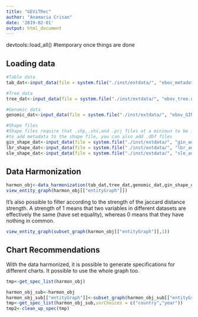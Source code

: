 ```yaml
---
title: "GEViTRec"
author: "Anamaria Crisan"
date: '2019-02-01'
output: html_document
---
```


devtools::load_all() #temporary once things are done

## Loading data
```r
#Table data
tab_dat<-input_data(file = system.file("./inst/extdata/", "ebov_metadata.csv", package = "epivis"),dataType = "table")

#Tree data
tree_dat<-input_data(file = system.file("./inst/extdata/", "ebov_tree.nwk", package = "epivis"),dataType = "tree")

#Genomic data
genomic_dat<-input_data(file = system.file("./inst/extdata/", "ebov_GIN_genomic.fasta", package = "epivis"),dataType = "dna")

#Shape files
#Shape files require that .shp,.shx,and .prj files at a minimun to be in the same directory
#to add metadata to the shape file, you can also add .dbf files
gin_shape_dat<-input_data(file = system.file("./inst/extdata/", "gin_admbnda_adm1_ocha_itos.shp", package = "epivis"),dataType = "spatial")
lbr_shape_dat<-input_data(file = system.file("./inst/extdata/", "lbr_admbnda_adm1_ocha.shp", package = "epivis"),dataType = "spatial")
sle_shape_dat<-input_data(file = system.file("./inst/extdata/", "sle_admbnda_adm1_1m_gov_ocha_20161017.shp",package = "epivis"),dataType = "spatial")
```

## Data Harmonization
```r
harmon_obj<-data_harmonization(tab_dat,tree_dat,genomic_dat,gin_shape_dat,lbr_shape_dat,sle_shape_dat)
view_entity_graph(harmon_obj[["entityGraph"]])
```

It's also possible to filter according to the strength of the jaccard distance strength. A strength of 1 means that two variables in different datasets are effectively the same (have set equality), whereas 0 means that they have nothing in common.
```r
view_entity_graph(subset_graph(harmon_obj[["entityGraph"]],1))
```

## Chart Recommendations

With the data harmonized, it is possible to generate specifications for different charts. It possible to use the whole graph too.

```r
tmp<-get_spec_list(harmon_obj)
```

```r
harmon_obj_sub<-harmon_obj
harmon_obj_sub[["entityGraph"]]<-subset_graph(harmon_obj_sub[["entityGraph"]],1)
tmp<-get_spec_list(harmon_obj_sub,usrChoices = c("country","year"))
tmp2<-clean_up_spec(tmp)
```